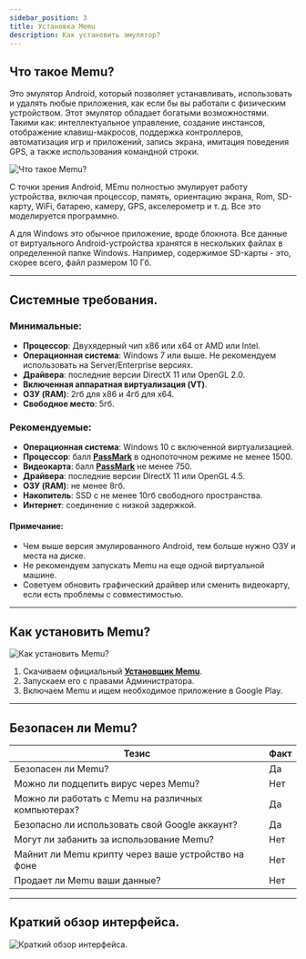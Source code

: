 ```yaml
---
sidebar_position: 3
title: Установка Memu
description: Как установить эмулятор?
---
```

## Что такое Memu?
Это эмулятор Android, который позволяет устанавливать, использовать и удалять любые приложения, как если бы вы работали с физическим устройством. Этот эмулятор обладает богатыми возможностями. Такими как: интеллектуальное управление, создание инстансов, отображение клавиш-макросов, поддержка контроллеров, автоматизация игр и приложений, запись экрана, имитация поведения GPS, а также использования командной строки.  

![Что такое Memu?](./assets/Memu_Install/Memu_Install_pic1.png)

С точки зрения Android, MEmu полностью эмулирует работу устройства, включая процессор, память, ориентацию экрана, Rom, SD-карту, WiFi, батарею, камеру, GPS, акселерометр и т. д. Все это моделируется программно.  

А для Windows это обычное приложение, вроде блокнота. Все данные от виртуального Android-устройства хранятся в нескольких файлах в определенной папке Windows. Например, содержимое SD-карты - это, скорее всего, файл размером 10 Гб.  
_______________________________________________
## Системные требования.  
### Минимальные:  
- **Процессор**: Двухядерный чип х86 или х64 от AMD или Intel.  
- **Операционная система**: Windows 7 или выше. Не рекомендуем использовать на Server/Enterprise версиях.  
- **Драйвера**: последние версии DirectX 11 или OpenGL 2.0.  
- **Включенная аппаратная виртуализация (VT)**.  
- **ОЗУ (RAM)**: 2гб для x86 и 4гб для x64.  
- **Свободное место**: 5гб.  
### Рекомендуемые:  
- **Операционная система**: Windows 10 с включенной виртуализацией.  
- **Процессор**: балл [**PassMark**](https://www.cpubenchmark.net/singleThread.html) в однопоточном режиме не менее 1500.  
- **Видеокарта**: балл [**PassMark**](https://www.cpubenchmark.net/singleThread.html) не менее 750.  
- **Драйвера**: последние версии DirectX 11 или OpenGL 4.5.  
- **ОЗУ (RAM)**: не менее 8гб.  
- **Накопитель**: SSD с не менее 10гб свободного пространства.  
- **Интернет**: соединение с низкой задержкой.  
#### Примечание: 
- Чем выше версия эмулированного Android, тем больше нужно ОЗУ и места на диске.  
- Не рекомендуем запускать Memu на еще одной виртуальной машине.  
- Советуем обновить графический драйвер или сменить видеокарту, если есть проблемы с совместимостью.  
_______________________________________________
## Как установить Memu?
![Как установить Memu?](./assets/Memu_Install/Memu_Install_pic2.png) 
1. Скачиваем официальный [**Установщик Memu**](https://www.memuplay.com/download.php?file_name=Memu-Setup&from=official_release).  
2. Запускаем его с правами Администратора.  
3. Включаем Memu и ищем необходимое приложение в Google Play.  
_______________________________________________
## Безопасен ли Memu?  
|   Тезис   | Факт |
| ----------- | ----------- |
| Безопасен ли Memu?       | Да       |
| Можно ли подцепить вирус через Memu?   | Нет       |
| Можно ли работать с Memu на различных компьютерах?   | Да       |
| Безопасно ли использовать свой Google аккаунт?   | Да       |
| Могут ли забанить за использование Memu?   | Нет       |
| Майнит ли Memu крипту через ваше устройство на фоне   | Нет       |
| Продает ли Memu ваши данные?   | Нет       |  
_______________________________________________
## Краткий обзор интерфейса.  
![Краткий обзор интерфейса.](./assets/Memu_Install/Memu_Install_pic3.png) 